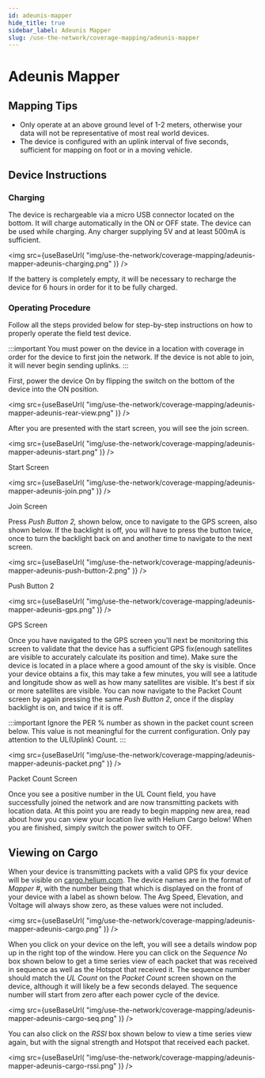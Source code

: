 ```yaml
---
id: adeunis-mapper
hide_title: true
sidebar_label: Adeunis Mapper
slug: /use-the-network/coverage-mapping/adeunis-mapper
---
```



# Adeunis Mapper 

## Mapping Tips

* Only operate at an above ground level of 1-2 meters, otherwise your data will not be representative of most real world devices.
* The device is configured with an uplink interval of five seconds, sufficient for mapping on foot or in a moving vehicle. 

## Device Instructions

### Charging

The device is rechargeable via a micro USB connector located on the bottom. It will charge automatically in the ON or OFF state. The device can be used while charging. Any charger supplying 5V and at least 500mA is sufficient.

<img
  src={useBaseUrl(
    "img/use-the-network/coverage-mapping/adeunis-mapper-adeunis-charging.png"
  )}
/>

If the battery is completely empty, it will be necessary to recharge the device for 6 hours in order for it to be fully charged.

### Operating Procedure

Follow all the steps provided below for step-by-step instructions on how to properly operate the field test device.

:::important
You must power on the device in a location with coverage in order for the device to first join the network. If the device is not able to join, it will never begin sending uplinks.
:::

First, power the device On by flipping the switch on the bottom of the device into the ON position.

<img
  src={useBaseUrl(
    "img/use-the-network/coverage-mapping/adeunis-mapper-adeunis-rear-view.png"
  )}
/>


After you are presented with the start screen, you will see the join screen.

<img
  src={useBaseUrl(
    "img/use-the-network/coverage-mapping/adeunis-mapper-adeunis-start.png"
  )}
/>  

Start Screen

<img
  src={useBaseUrl(
    "img/use-the-network/coverage-mapping/adeunis-mapper-adeunis-join.png"
  )}
/>

Join Screen

Press _Push Button 2,_ shown below, once to navigate to the GPS screen, also shown below. If the backlight is off, you will have to press the button twice, once to turn the backlight back on and another time to navigate to the next screen.

<img
  src={useBaseUrl(
    "img/use-the-network/coverage-mapping/adeunis-mapper-adeunis-push-button-2.png"
  )}
/>

Push Button 2

<img
  src={useBaseUrl(
    "img/use-the-network/coverage-mapping/adeunis-mapper-adeunis-gps.png"
  )}
/>

GPS Screen

Once you have navigated to the GPS screen you'll next be monitoring this screen to validate that the device has a sufficient GPS fix\(enough satellites are visible to accurately calculate its position and time\). Make sure the device is located in a place where a good amount of the sky is visible. Once your device obtains a fix, this may take a few minutes, you will see a latitude and longitude show as well as how many satellites are visible. It's best if six or more satellites are visible. You can now navigate to the Packet Count screen by again pressing the same _Push Button 2_, once if the display backlight is on, and twice if it is off.

:::important
Ignore the PER % number as shown in the packet count screen below. This value is not meaningful for the current configuration. Only pay attention to the UL\(Uplink\) Count.
:::

<img
  src={useBaseUrl(
    "img/use-the-network/coverage-mapping/adeunis-mapper-adeunis-packet.png"
  )}
/>

Packet Count Screen

Once you see a positive number in the UL Count field, you have successfully joined the network and are now transmitting packets with location data. At this point you are ready to begin mapping new area, read about how you can view your location live with Helium Cargo below! When you are finished, simply switch the power switch to OFF.

## Viewing on Cargo

When your device is transmitting packets with a valid GPS fix your device will be visible on [cargo.helium.com](https://cargo.helium.com/). The device names are in the format of _Mapper \#_, with the number being that which is displayed on the front of your device with a label as shown below. The Avg Speed, Elevation, and Voltage will always show zero, as these values were not included.

<img
  src={useBaseUrl(
    "img/use-the-network/coverage-mapping/adeunis-mapper-adeunis-cargo.png"
  )}
/>


When you click on your device on the left, you will see a details window pop up in the right top of the window. Here you can click on the _Sequence No_ box shown below to get a time series view of each packet that was received in sequence as well as the Hotspot that received it. The sequence number should match the _UL Count_ on the _Packet Count_ screen shown on the device, although it will likely be a few seconds delayed. The sequence number will start from zero after each power cycle of the device.

<img
  src={useBaseUrl(
    "img/use-the-network/coverage-mapping/adeunis-mapper-adeunis-cargo-seq.png"
  )}
/>


You can also click on the _RSSI_ box shown below to view a time series view again, but with the signal strength and Hotspot that received each packet.

<img
  src={useBaseUrl(
    "img/use-the-network/coverage-mapping/adeunis-mapper-adeunis-cargo-rssi.png"
  )}
/>
